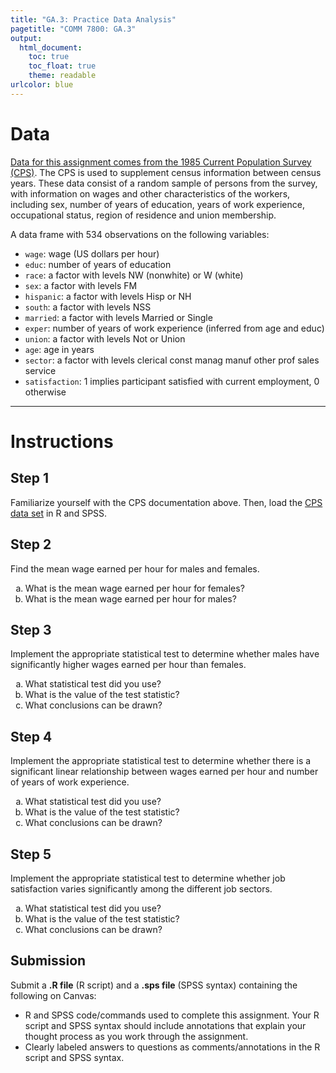 ```yaml
---
title: "GA.3: Practice Data Analysis"
pagetitle: "COMM 7800: GA.3"
output:
  html_document:
    toc: true
    toc_float: true
    theme: readable
urlcolor: blue
---
```


# Data
[Data for this assignment comes from the 1985 Current Population Survey (CPS)](https://utah.instructure.com/files/117594329/download?download_frd=1).
The CPS is used to supplement census information between census years. These
data consist of a random sample of persons from the survey, with information
on wages and other characteristics of the workers, including sex, number of
years of education, years of work experience, occupational status, region of
residence and union membership.

A data frame with 534 observations on the following variables:

* `wage`: wage (US dollars per hour)
*	`educ`: number of years of education
*	`race`: a factor with levels NW (nonwhite) or W (white)
*	`sex`: a factor with levels FM
*	`hispanic`: a factor with levels Hisp or NH
*	`south`: a factor with levels NSS
*	`married`: a factor with levels Married or Single
*	`exper`: number of years of work experience (inferred from age and educ)
*	`union`: a factor with levels Not or Union
*	`age`: age in years
*	`sector`: a factor with levels clerical const manag manuf other prof sales
service
*	`satisfaction`: 1 implies participant satisfied with current employment, 0
otherwise

---

# Instructions

## Step 1
Familiarize yourself with the CPS documentation above. Then, load the [CPS data set](https://utah.instructure.com/files/108105224/download?download_frd=1) in R and SPSS.


## Step 2
Find the mean wage earned per hour for males and females.

a. What is the mean wage earned per hour for females?
b. What is the mean wage earned per hour for males?
 

## Step 3
Implement the appropriate statistical test to determine whether males have
significantly higher wages earned per hour than females.

a. What statistical test did you use? <!--Independent samples t-test-->
b. What is the value of the test statistic? <!--t = -4.84, p < .001-->
c. What conclusions can be drawn? <!--There is a statistically significant
difference in mean wage per hour between men and women-->


## Step 4
Implement the appropriate statistical test to determine whether there is a
significant linear relationship between wages earned per hour and number of
years of work experience.

a. What statistical test did you use? <!--Pearson's correlation-->
b. What is the value of the test statistic? <!--Pearson's r = .09, p = .044-->
c. What conclusions can be drawn? <!-- There is a statistically significant
relationship between the variables that is weak and positive-->


## Step 5
Implement the appropriate statistical test to determine whether job
satisfaction varies significantly among the different job sectors.

a. What statistical test did you use? <!--Chi-squared test-->
b. What is the value of the test statistic? <!--X-squared = 3.65, df = 7,
p = .82-->
c. What conclusions can be drawn? <!--Job satisfaction and job sector are not
related-->


## Submission
Submit a **.R file** (R script) and a **.sps file** (SPSS syntax) containing the following on Canvas:

- R and SPSS code/commands used to complete this assignment. Your R script and SPSS syntax should include annotations that explain your thought process as you work through the assignment.
- Clearly labeled answers to questions as comments/annotations in the R script and SPSS syntax.
